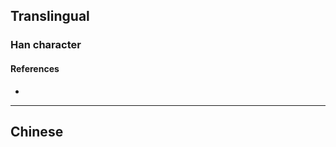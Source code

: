 {{character info/new}}
==Translingual==

===Han character===
{{Han char|rn=85|rad=水|as=04|sn=8|four=17222|canj=ENIN,XENIN|ids=⿰水予}}

====References====
* {{Han ref|kx=0609.100|dkj=17181|dj=1002.070|hdz=31557.050|uh=6C80|ud=27776|bh=CD45|bd=52549}}

----

==Chinese==
{{zh-see|汿|v}}